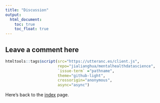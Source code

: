 ```yaml
---
title: "Discussion"
output: 
  html_document:
    toc: true
    toc_float: true
---
```


## Leave a comment here

```r
htmltools::tags$script(src="https://utteranc.es/client.js",
                       repo="jialianghua/mentalhealthdatascience",
                       `issue-term` ="pathname",
                       theme="github-light",
                       crossorigin="anonymous",
                       async="async")
```



Here's back to the [index](index.html) page.